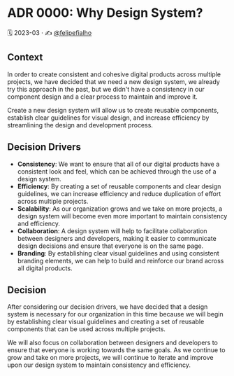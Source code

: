 
<Meta title="Docs/Architecture Decision Records/ADR 0000: Why Design System?" />

# ADR 0000: Why Design System?

🗓️ 2023-03 · ✍️ [@felipefialho](https://twitter.com/felipefialho_)

## Context

In order to create consistent and cohesive digital products across multiple projects, we have decided that we need a new design system, we already try this approach in the past, but we didn't have a consistency in our component design and a clear process to maintain and improve it.

Create a new design system will allow us to create reusable components, establish clear guidelines for visual design, and increase efficiency by streamlining the design and development process.

## Decision Drivers

- **Consistency**: We want to ensure that all of our digital products have a consistent look and feel, which can be achieved through the use of a design system.
- **Efficiency**: By creating a set of reusable components and clear design guidelines, we can increase efficiency and reduce duplication of effort across multiple projects.
- **Scalability**: As our organization grows and we take on more projects, a design system will become even more important to maintain consistency and efficiency.
- **Collaboration**: A design system will help to facilitate collaboration between designers and developers, making it easier to communicate design decisions and ensure that everyone is on the same page.
- **Branding**: By establishing clear visual guidelines and using consistent branding elements, we can help to build and reinforce our brand across all digital products.

## Decision

After considering our decision drivers, we have decided that a design system is necessary for our organization in this time because we will begin by establishing clear visual guidelines and creating a set of reusable components that can be used across multiple projects.

We will also focus on collaboration between designers and developers to ensure that everyone is working towards the same goals. As we continue to grow and take on more projects, we will continue to iterate and improve upon our design system to maintain consistency and efficiency.
